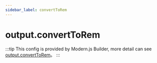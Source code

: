 ```yaml
---
sidebar_label: convertToRem
---
```


# output.convertToRem

:::tip
This config is provided by Modern.js Builder, more detail can see [output.convertToRem](https://modernjs.dev/builder/en/api/config-output.html#output-converttorem)。
:::


<Main />
